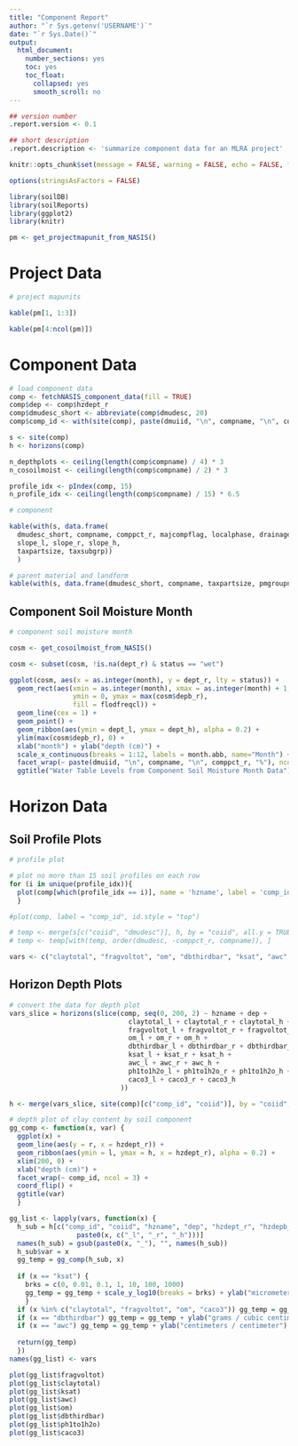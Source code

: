 ---
title: "Component Report"
author: "`r Sys.getenv('USERNAME')`"
date: "`r Sys.Date()`"
output: 
  html_document: 
    number_sections: yes
    toc: yes
    toc_float:
      collapsed: yes
      smooth_scroll: no
---


```{r report-metadata, echo=FALSE, results='hide', warning=FALSE, message=FALSE}
## version number
.report.version <- 0.1

## short description
.report.description <- 'summarize component data for an MLRA project'
```


```{r setup, echo = FALSE}
knitr::opts_chunk$set(message = FALSE, warning = FALSE, echo = FALSE, fig.width = 8.5)

options(stringsAsFactors = FALSE)
```


```{r}
library(soilDB)
library(soilReports)
library(ggplot2)
library(knitr)

pm <- get_projectmapunit_from_NASIS()
```


# Project Data

```{r}

# project mapunits

kable(pm[1, 1:3])

kable(pm[4:ncol(pm)])

```


# Component Data

```{r component data, fig.width=8.5, fig.height=6}

# load component data
comp <- fetchNASIS_component_data(fill = TRUE)
comp$dep <- comp$hzdept_r
comp$dmudesc_short <- abbreviate(comp$dmudesc, 20)
comp$comp_id <- with(site(comp), paste(dmuiid, "\n", compname, "\n", comppct_r, "%"))

s <- site(comp)
h <- horizons(comp)

n_depthplots <- ceiling(length(comp$compname) / 4) * 3
n_cosoilmoist <- ceiling(length(comp$compname) / 2) * 3

profile_idx <- pIndex(comp, 15)
n_profile_idx <- ceiling(length(comp$compname) / 15) * 6.5

# component

kable(with(s, data.frame(
  dmudesc_short, compname, comppct_r, majcompflag, localphase, drainagecl, 
  slope_l, slope_r, slope_h,
  taxpartsize, taxsubgrp))
  )

# parent material and landform
kable(with(s, data.frame(dmudesc_short, compname, taxpartsize, pmgroupname, landform.string)))
```


## Component Soil Moisture Month

```{r soil moisture, fig.height=n_cosoilmoist}
# component soil moisture month

cosm <- get_cosoilmoist_from_NASIS()

cosm <- subset(cosm, !is.na(dept_r) & status == "wet")

ggplot(cosm, aes(x = as.integer(month), y = dept_r, lty = status)) +
  geom_rect(aes(xmin = as.integer(month), xmax = as.integer(month) + 1,
                ymin = 0, ymax = max(cosm$depb_r),
                fill = flodfreqcl)) +
  geom_line(cex = 1) +
  geom_point() +
  geom_ribbon(aes(ymin = dept_l, ymax = dept_h), alpha = 0.2) +
  ylim(max(cosm$depb_r), 0) +
  xlab("month") + ylab("depth (cm)") +
  scale_x_continuous(breaks = 1:12, labels = month.abb, name="Month") +
  facet_wrap(~ paste(dmuiid, "\n", compname, "\n", comppct_r, "%"), ncol = 2) +
  ggtitle("Water Table Levels from Component Soil Moisture Month Data")
```


# Horizon Data

## Soil Profile Plots

```{r horizon data, fig.height=n_profile_idx}
# profile plot

# plot no more than 15 soil profiles on each row
for (i in unique(profile_idx)){
  plot(comp[which(profile_idx == i)], name = 'hzname', label = 'comp_id', id.style = "top")
  }

#plot(comp, label = "comp_id", id.style = "top")

# temp <- merge(s[c("coiid", "dmudesc")], h, by = "coiid", all.y = TRUE)
# temp <- temp[with(temp, order(dmudesc, -comppct_r, compname)), ]

vars <- c("claytotal", "fragvoltot", "om", "dbthirdbar", "ksat", "awc", "ph1to1h2o", "caco3")
```

## Horizon Depth Plots

```{r, depth plots, fig.height=n_depthplots}
# convert the data for depth plot
vars_slice = horizons(slice(comp, seq(0, 200, 2) ~ hzname + dep + 
                              claytotal_l + claytotal_r + claytotal_h +
                              fragvoltot_l + fragvoltot_r + fragvoltot_h +
                              om_l + om_r + om_h +
                              dbthirdbar_l + dbthirdbar_r + dbthirdbar_h + 
                              ksat_l + ksat_r + ksat_h +
                              awc_l + awc_r + awc_h + 
                              ph1to1h2o_l + ph1to1h2o_r + ph1to1h2o_h +
                              caco3_l + caco3_r + caco3_h
                            ))

h <- merge(vars_slice, site(comp)[c("comp_id", "coiid")], by = "coiid", all.x = TRUE)

# depth plot of clay content by soil component
gg_comp <- function(x, var) {
  ggplot(x) +
  geom_line(aes(y = r, x = hzdept_r)) +
  geom_ribbon(aes(ymin = l, ymax = h, x = hzdept_r), alpha = 0.2) +
  xlim(200, 0) +
  xlab("depth (cm)") +
  facet_wrap(~ comp_id, ncol = 3) + 
  coord_flip() +
  ggtitle(var)
  }

gg_list <- lapply(vars, function(x) {
  h_sub = h[c("comp_id", "coiid", "hzname", "dep", "hzdept_r", "hzdepb_r", 
                 paste0(x, c("_l", "_r", "_h")))]
  names(h_sub) = gsub(paste0(x, "_"), "", names(h_sub))
  h_sub$var = x
  gg_temp = gg_comp(h_sub, x)
  
  if (x == "ksat") {
    brks = c(0, 0.01, 0.1, 1, 10, 100, 1000)
    gg_temp = gg_temp + scale_y_log10(breaks = brks) + ylab("micrometers / second")
    }
  if (x %in% c("claytotal", "fragvoltot", "om", "caco3")) gg_temp = gg_temp + ylab("%")
  if (x == "dbthirdbar") gg_temp = gg_temp + ylab("grams / cubic centimeter")
  if (x == "awc") gg_temp = gg_temp + ylab("centimeters / centimeter")
  
  return(gg_temp)
  })
names(gg_list) <- vars

plot(gg_list$fragvoltot)
plot(gg_list$claytotal)
plot(gg_list$ksat)
plot(gg_list$awc)
plot(gg_list$om)
plot(gg_list$dbthirdbar)
plot(gg_list$ph1to1h2o)
plot(gg_list$caco3)

```

